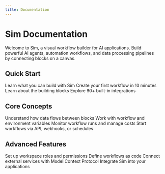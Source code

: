 ```yaml
---
title: Documentation
---
```



# Sim Documentation

Welcome to Sim, a visual workflow builder for AI applications. Build powerful AI agents, automation workflows, and data processing pipelines by connecting blocks on a canvas.

## Quick Start

<Cards>
  <Card title="Introduction" href="/introduction">
    Learn what you can build with Sim
  </Card>
  <Card title="Getting Started" href="/getting-started">
    Create your first workflow in 10 minutes
  </Card>
  <Card title="Workflow Blocks" href="/blocks">
    Learn about the building blocks
  </Card>
  <Card title="Tools & Integrations" href="/tools">
    Explore 80+ built-in integrations
  </Card>
</Cards>

## Core Concepts

<Cards>
  <Card title="Connections" href="/connections">
    Understand how data flows between blocks
  </Card>
  <Card title="Variables" href="/variables">
    Work with workflow and environment variables
  </Card>
  <Card title="Execution" href="/execution">
    Monitor workflow runs and manage costs
  </Card>
  <Card title="Triggers" href="/triggers">
    Start workflows via API, webhooks, or schedules
  </Card>
</Cards>

## Advanced Features

<Cards>
  <Card title="Team Management" href="/permissions/roles-and-permissions">
    Set up workspace roles and permissions
  </Card>
  <Card title="YAML Configuration" href="/yaml">
    Define workflows as code
  </Card>
  <Card title="MCP Integration" href="/mcp">
    Connect external services with Model Context Protocol
  </Card>
  <Card title="SDKs" href="/sdks">
    Integrate Sim into your applications
  </Card>
</Cards>